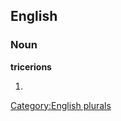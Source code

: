 
==English==

===Noun===
'''tricerions'''

# {{plural of|[[tricerion]]}}

[[Category:English plurals]]